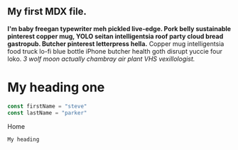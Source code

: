 

## My first MDX file.

**I'm baby freegan typewriter meh pickled live-edge. Pork belly sustainable pinterest copper mug, YOLO seitan intelligentsia roof party cloud bread gastropub. Butcher pinterest letterpress hella.** Copper mug intelligentsia food truck lo-fi blue bottle iPhone butcher health goth disrupt yuccie four loko. *3 wolf moon actually chambray air plant VHS vexillologist.*

<h1>My heading one</h1>

<div>

```js
const firstName = "steve"
const lastName = "parker"
```

</div>

<Link to="/">Home</Link>

<div>

    My heading

</div> 